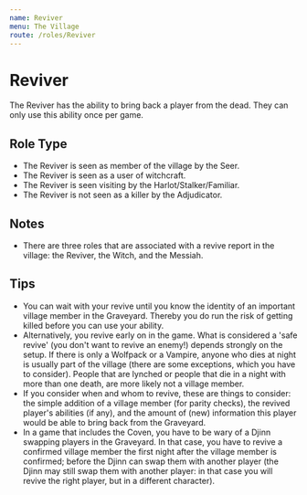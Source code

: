 ```yaml
---
name: Reviver
menu: The Village
route: /roles/Reviver
---
```


# Reviver

The Reviver has the ability to bring back a player from the dead. They can only use this ability once per game.

## Role Type

- The Reviver is seen as member of the village by the Seer.
- The Reviver is seen as a user of witchcraft.
- The Reviver is seen visiting by the Harlot/Stalker/Familiar.
- The Reviver is not seen as a killer by the Adjudicator.

## Notes

- There are three roles that are associated with a revive report in the village: the Reviver, the Witch, and the Messiah.

## Tips

- You can wait with your revive until you know the identity of an important village member in the Graveyard. Thereby you do run the risk of getting killed before you can use your ability.
- Alternatively, you revive early on in the game. What is considered a 'safe revive' (you don't want to revive an enemy!) depends strongly on the setup. If there is only a Wolfpack or a Vampire, anyone who dies at night is usually part of the village (there are some exceptions, which you have to consider). People that are lynched or people that die in a night with more than one death, are more likely not a village member.
- If you consider when and whom to revive, these are things to consider: the simple addition of a village member (for parity checks), the revived player's abilities (if any), and the amount of (new) information this player would be able to bring back from the Graveyard.
- In a game that includes the Coven, you have to be wary of a Djinn swapping players in the Graveyard. In that case, you have to revive a confirmed village member the first night after the village member is confirmed; before the Djinn can swap them with another player (the Djinn may still swap them with another player: in that case you will revive the right player, but in a different character).
